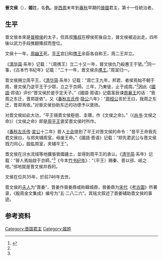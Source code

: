 {{Emperorcn box
|圖像=
|圖說=
|名稱=晋文侯
|姓名=名：仇
|諡號=文
|政權=[[晋國|晋國]]
|出生日期=前805年
|逝世日期=前746年
|在位=前781年－前746年
|父=晉穆侯
}}
'''晉文侯'''（{{bd|前805年||前746年|catIdx=J姬}}），'''姬'''姓，名'''仇'''。是[[西周|西周]]末年到[[春秋时期|春秋]]早期的[[晉國|晉國]]君主，第十一任統治者。

==生平==
晉文侯本來是[[晉穆侯|晉穆侯]]的太子，但其叔[[晉殤叔|殤叔]]在穆侯死後自立，晉文侯被迫出走。四年後以武力手段推翻殤叔而登位。

文侯十一年，[[周幽王|周幽王]]死。[[周平王|平王]]宜臼和[[周携王|携王]]余臣各自称王，周二王并立。

《[[清华简|清华简]]·系年》记载：“（周携王）立二十又一年，晉文侯仇乃殺惠王于虢。”<ref name=autogenerated1>{{Cite web |url=http://www.bsm.org.cn/show_article.php?id=1609 |title=華東師範大學中文系戰國簡讀書小組:讀《清華大學藏戰國竹簡（貳）·繫年》書後（一） |accessdate=2012-01-04 |archive-date=2012-01-27 |archive-url=https://web.archive.org/web/20120127195434/http://www.bsm.org.cn/show_article.php?id=1609 |dead-url=no }}</ref>同一事，《古本竹书纪年》记载：“二十一年，晋文侯杀[[周携王|携王]]。”周室归一。

晋文侯拥立周平王，《[[清华简|清华简]]·系年》记载：“周亡王九年，邦君、者侯焉始不朝于周，晉文侯乃逆平王于少鄂，立之于京師。三年，乃東徙，止于成周。”<ref name=autogenerated1></ref>因此《[[國語_(書)|國語]]·郑语》评价“晋文侯於是乎定天子。”《國語·周语》记载富辰谏[[周襄王|周襄王]]的话：“我周之东迁，晋郑是依”。又《[[春秋左氏传|春秋左氏传]]·[[鲁隐公|隐公]]六年》：“[[周桓公|周桓公]]言於王曰，我周之东迁，晋郑焉依。”对晉文侯协助东迁的功德予以褒扬。

对晋文侯如此大功，“平王锡晋文侯秬鬯、圭瓚，作《文侯之命》。”（《[[尚书|尚书]]·文侯之命》）《文侯之命》即是[[周平王|周平王]]褒奖晋文侯时所作。

《[[春秋左氏传|春秋左氏传]]·[[鲁宣公|宣公]]十二年》晋人[[士会|士会]]提到了平王对晋文侯的命令：“昔平王命我先君文侯曰，与郑夹辅周室，毋废王命。”《國語·晋语》记载：“郑先君武公与晋文侯戮力同心，股肱周室，夹辅平王”。

晋文侯在汾水流域等地擴張晉國疆土，並得到周平王的承认。《[[清华简|清华简]]·系年》记载：“晉人焉始啟于京師。”<ref name=autogenerated1></ref>《今本[[竹书纪年|竹书纪年]]》：“（平王）赐秦、晋以邠、岐之地。”邠地就是晋文侯并吞的。

文侯在位共35年，於前746年去世。

晋文侯的[[夫人|夫人]]为“晋姜”，晋姜作晉姜鼎或称韓城鼎，晉姜鼎为[[宋代|宋代]]《[[考古圖|考古圖]]》所著录，《殷周金文集成》编号为“五·二八二六”。其铭文叙述了晋姜辅助晋文侯的事迹。

==参考资料==
{{reflist}}


{{中国皇帝|叔[[晉殤叔|晉殤叔]]|子[[晉昭侯|晉昭侯]]|[[晉國君主|晉國君主]]|前781年－前746年}}
{{晋国君主}}
[[Category:晋国君主|Category:晋国君主]]
[[Category:姬姓|Category:姬姓]]